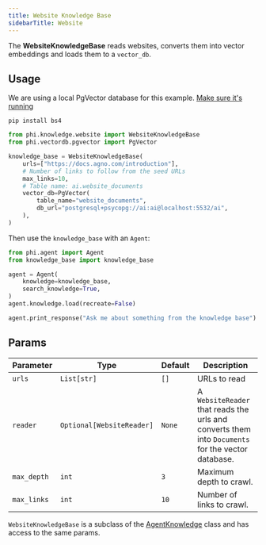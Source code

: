 ```yaml
---
title: Website Knowledge Base
sidebarTitle: Website
---
```


The **WebsiteKnowledgeBase** reads websites, converts them into vector embeddings and loads them to a `vector_db`.

## Usage

<Note>

We are using a local PgVector database for this example. [Make sure it's running](https://docs.agno.com/vectordb/pgvector)

</Note>

```shell
pip install bs4
```

```python knowledge_base.py
from phi.knowledge.website import WebsiteKnowledgeBase
from phi.vectordb.pgvector import PgVector

knowledge_base = WebsiteKnowledgeBase(
    urls=["https://docs.agno.com/introduction"],
    # Number of links to follow from the seed URLs
    max_links=10,
    # Table name: ai.website_documents
    vector_db=PgVector(
        table_name="website_documents",
        db_url="postgresql+psycopg://ai:ai@localhost:5532/ai",
    ),
)
```

Then use the `knowledge_base` with an `Agent`:

```python agent.py
from phi.agent import Agent
from knowledge_base import knowledge_base

agent = Agent(
    knowledge=knowledge_base,
    search_knowledge=True,
)
agent.knowledge.load(recreate=False)

agent.print_response("Ask me about something from the knowledge base")
```

## Params

| Parameter | Type | Default | Description |
| --- | --- | --- | --- |
| `urls` | `List[str]` | `[]` | URLs to read |
| `reader` | `Optional[WebsiteReader]` | `None` | A `WebsiteReader` that reads the urls and converts them into `Documents` for the vector database. |
| `max_depth` | `int` | `3` | Maximum depth to crawl. |
| `max_links` | `int` | `10` | Number of links to crawl. |

`WebsiteKnowledgeBase` is a subclass of the [AgentKnowledge](/reference/knowledge_base) class and has access to the same params.
